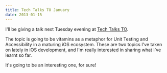 ```yaml
---
title: Tech Talks TO January
date: 2013-01-15
---
```



I'll be giving a talk next Tuesday evening at [Tech Talks TO](http://techtalksto.com/post/40607791416/ash-furrow-presenting-accessibility-and-unit-testing).

The topic is going to be vitamins as a metaphor for Unit Testing and Accessibility in a maturing iOS ecosystem. These are two topics I've taken on lately in iOS development, and I'm really interested in sharing what I've learnt so far.

It's going to be an interesting one, for sure!


  